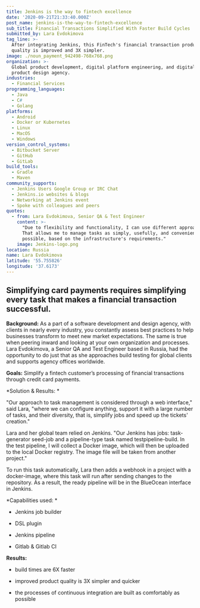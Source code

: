 ```yaml
---
title: Jenkins is the way to fintech excellence
date: '2020-09-21T21:33:40.000Z'
post_name: jenkins-is-the-way-to-fintech-excellence
sub_title: Financial Transactions Simplified With Faster Build Cycles
submitted_by: Lara Evdokimova
tag_line: >-
  After integrating Jenkins, this FinTech's financial transaction product
  quality is improved and 3X simpler.
image: ./noun_payment_942498-768x768.png
organization: >-
  Global product development, digital platform engineering, and digital and
  product design agency.
industries:
  - Financial Services
programming_languages:
  - Java
  - C#
  - Golang
platforms:
  - Android
  - Docker or Kubernetes
  - Linux
  - MacOS
  - Windows
version_control_systems:
  - Bitbucket Server
  - GitHub
  - GitLab
build_tools:
  - Gradle
  - Maven
community_supports:
  - Jenkins Users Google Group or IRC Chat
  - Jenkins.io websites & blogs
  - Networking at Jenkins event
  - Spoke with colleagues and peers
quotes:
  - from: Lara Evdokimova, Senior QA & Test Engineer
    content: >-
      "Due to flexibility and functionality, I can use different approaches.
      That allows me to manage tasks as simply, usefully, and conveniently as
      possible, based on the infrastructure's requirements."
    image: Jenkins-logo.png
location: Russia
name: Lara Evdokimova
latitude: '55.755826'
longitude: '37.6173'
---
```

## Simplifying card payments requires simplifying every task that makes a financial transaction successful.

**Background:** As a part of a software development and design agency, with clients in nearly every industry, you constantly assess best practices to help businesses transform to meet new market expectations. The same is true when peering inward and looking at your own organization and processes. Lara Evdokimova, a Senior QA and Test Engineer based in Russia, had the opportunity to do just that as she approaches build testing for global clients and supports agency offices worldwide.

**Goals:** Simplify a fintech customer’s processing of financial transactions through credit card payments.

<Testimonal idx="0" />

\*Solution & Results: \*

"Our approach to task management is considered through a web interface," said Lara, "where we can configure anything, support it with a large number of tasks, and their diversity, that is, simplify jobs and speed up the tickets' creation."

Lara and her global team relied on Jenkins. "Our Jenkins has jobs: task-generator seed-job and a pipeline-type task named testpipeline-build. In the test pipeline, I will collect a Docker image, which will then be uploaded to the local Docker registry. The image file will be taken from another project."

To run this task automatically, Lara then adds a webhook in a project with a docker-image, where this task will run after sending changes to the repository. As a result, the ready pipeline will be in the BlueOcean interface in Jenkins.

\*Capabilities used: \*

-   Jenkins job builder

-   DSL plugin

-   Jenkins pipeline

-   Gitlab & Gitlab CI

**Results:**

-   build times are 6X faster

-   improved product quality is 3X simpler and quicker

-   the processes of continuous integration are built as comfortably as possible
